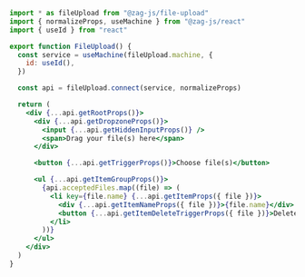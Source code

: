 ```jsx
import * as fileUpload from "@zag-js/file-upload"
import { normalizeProps, useMachine } from "@zag-js/react"
import { useId } from "react"

export function FileUpload() {
  const service = useMachine(fileUpload.machine, {
    id: useId(),
  })

  const api = fileUpload.connect(service, normalizeProps)

  return (
    <div {...api.getRootProps()}>
      <div {...api.getDropzoneProps()}>
        <input {...api.getHiddenInputProps()} />
        <span>Drag your file(s) here</span>
      </div>

      <button {...api.getTriggerProps()}>Choose file(s)</button>

      <ul {...api.getItemGroupProps()}>
        {api.acceptedFiles.map((file) => (
          <li key={file.name} {...api.getItemProps({ file })}>
            <div {...api.getItemNameProps({ file })}>{file.name}</div>
            <button {...api.getItemDeleteTriggerProps({ file })}>Delete</button>
          </li>
        ))}
      </ul>
    </div>
  )
}
```
